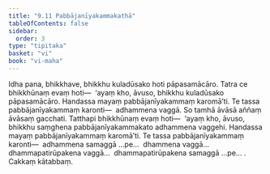 ```yaml
---
title: "9.11 Pabbājanīyakammakathā"
tableOfContents: false
sidebar:
  order: 3
type: "tipitaka"
basket: "vi"
book: "vi-maha"
---
```



<DynamicBreadcrumb />

<Division number="413" book="vi-maha">

<Paragraph number="1848" book="vi-maha">
Idha pana, bhikkhave, bhikkhu kuladūsako hoti pāpasamācāro. Tatra ce bhikkhūnaṃ evaṃ hoti—  ‘ayaṃ kho, āvuso, bhikkhu kuladūsako pāpasamācāro. Handassa mayaṃ pabbājanīyakammaṃ karomā’ti. Te tassa pabbājanīyakammaṃ karonti—  adhammena vaggā. So tamhā āvāsā aññaṃ āvāsaṃ gacchati. Tatthapi bhikkhūnaṃ evaṃ hoti—  ‘ayaṃ kho, āvuso, bhikkhu saṃghena pabbājanīyakammakato adhammena vaggehi. Handassa mayaṃ pabbājanīyakammaṃ karomā’ti. Te tassa pabbājanīyakammaṃ karonti—  adhammena samaggā …pe…  dhammena vaggā…  dhammapatirūpakena vaggā…  dhammapatirūpakena samaggā …pe… .

</Paragraph>
</Division>

<Paragraph number="1849" type="center" book="vi-maha">
Cakkaṃ kātabbaṃ.
</Paragraph>